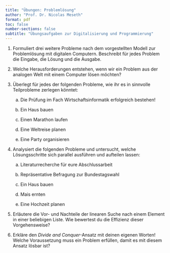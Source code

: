 ```yaml
---
title: "Übungen: Problemlösung"
author: "Prof. Dr. Nicolas Meseth"
format: pdf
toc: false
number-sections: false
subtitle: "Übungsaufgaben zur Digitalisierung und Programmierung"
---
```


1.  Formuliert drei weitere Probleme nach dem vorgestellten Modell zur Problemlösung mit digitalen Computern. Beschreibt für jedes Problem die Eingabe, die Lösung und die Ausgabe.

2.  Welche Herausforderungen entstehen, wenn wir ein Problem aus der analogen Welt mit einem Computer lösen möchten?

3.  Überlegt für jedes der folgenden Probleme, wie ihr es in sinnvolle Teilprobleme zerlegen könntet:

     a.  Die Prüfung im Fach Wirtschaftsinformatik erfolgreich bestehen!

     b.  Ein Haus bauen

     c.  Einen Marathon laufen

     d.  Eine Weltreise planen

     e.  Eine Party organisieren

4.  Analysiert die folgenden Probleme und untersucht, welche Lösungsschritte sich parallel ausführen und aufteilen lassen:

     a.  Literaturrecherche für eure Abschlussarbeit

     b.  Repräsentative Befragung zur Bundestagswahl

     c.  Ein Haus bauen

     d.  Mais ernten

     e.  Eine Hochzeit planen

5.  Erläutere die Vor- und Nachteile der linearen Suche nach einem Element in einer beliebigen Liste. Wie bewertest du die Effizienz dieser Vorgehensweise?

6.  Erkläre den *Divide and Conquer*-Ansatz mit deinen eigenen Worten! Welche Voraussetzung muss ein Problem erfüllen, damit es mit diesem Ansatz lösbar ist?




